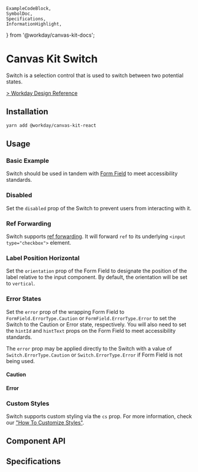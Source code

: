 	ExampleCodeBlock,
	SymbolDoc,
	Specifications,
	InformationHighlight,
} from '@workday/canvas-kit-docs';

<Meta of={SwitchStories} />

# Canvas Kit Switch

Switch is a selection control that is used to switch between two potential states.

[> Workday Design Reference](https://design.workday.com/components/inputs/switch)

## Installation

```sh
yarn add @workday/canvas-kit-react
```

## Usage

### Basic Example

Switch should be used in tandem with [Form Field](/components/inputs/form-field/) to meet
accessibility standards.

<ExampleCodeBlock code={Basic} />

### Disabled

Set the `disabled` prop of the Switch to prevent users from interacting with it.

<ExampleCodeBlock code={Disabled} />

### Ref Forwarding

Switch supports [ref forwarding](https://reactjs.org/docs/forwarding-refs.html). It will forward
`ref` to its underlying `<input type="checkbox">` element.

<ExampleCodeBlock code={RefForwarding} />

### Label Position Horizontal

Set the `orientation` prop of the Form Field to designate the position of the label relative to the
input component. By default, the orientation will be set to `vertical`.

<ExampleCodeBlock code={LabelPosition} />

### Error States

Set the `error` prop of the wrapping Form Field to `FormField.ErrorType.Caution` or
`FormField.ErrorType.Error` to set the Switch to the Caution or Error state, respectively. You will
also need to set the `hintId` and `hintText` props on the Form Field to meet accessibility
standards.

The `error` prop may be applied directly to the Switch with a value of `Switch.ErrorType.Caution` or
`Switch.ErrorType.Error` if Form Field is not being used.

#### Caution

<ExampleCodeBlock code={Caution} />

#### Error

<ExampleCodeBlock code={Error} />

### Custom Styles

Switch supports custom styling via the `cs` prop. For more information, check our
["How To Customize Styles"](https://workday.github.io/canvas-kit/?path=/docs/styling-how-to-customize-styles--docs).

## Component API

<SymbolDoc name="Switch" fileName="/react/" />

## Specifications

<Specifications file="Switch.spec.ts" name="Switch" />
